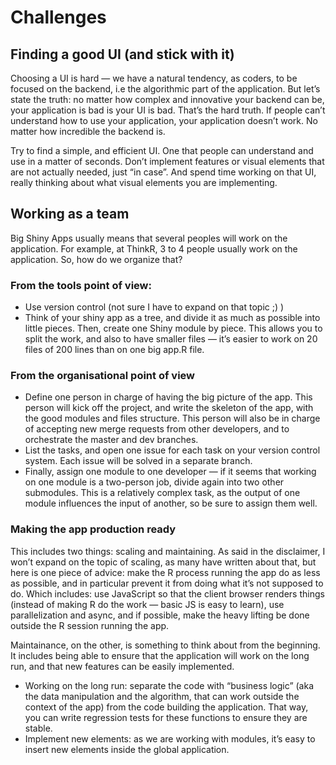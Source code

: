 # Challenges {#challenges}

## Finding a good UI (and stick with it)

Choosing a UI is hard — we have a natural tendency, as coders, to be focused on the backend, i.e the algorithmic part of the application. But let's state the truth: no matter how complex and innovative your backend can be, your application is bad is your UI is bad. That's the hard truth. If people can't understand how to use your application, your application doesn't work. No matter how incredible the backend is. 

Try to find a simple, and efficient UI. One that people can understand and use in a matter of seconds. Don't implement features or visual elements that are not actually needed, just "in case". And spend time working on that UI, really thinking about what visual elements you are implementing. 

## Working as a team

Big Shiny Apps usually means that several peoples will work on the application. For example, at ThinkR, 3 to 4 people usually work on the application. So, how do we organize that?

### From the tools point of view: 

+ Use version control (not sure I have to expand on that topic ;) )
+ Think of your shiny app as a tree, and divide it as much as possible into little pieces. Then, create one Shiny module by piece. This allows you to split the work, and also to have smaller files — it's easier to work on 20 files of 200 lines than on one big app.R file. 

### From the organisational point of view

 + Define one person in charge of having the big picture of the app. This person will kick off the project, and write the skeleton of the app, with the good modules and files structure. This person will also be in charge of accepting new merge requests from other developers, and to orchestrate the master and dev branches. 
+ List the tasks, and open one issue for each task on your version control system. Each issue will be solved in a separate branch. 
+ Finally, assign one module to one developer — if it seems that working on one module is a two-person job, divide again into two other submodules. This is a relatively complex task, as the output of one module influences the input of another, so be sure to assign them well. 

### Making the app production ready

This includes two things: scaling and maintaining. As said in the disclaimer, I won't expand on the topic of scaling, as many have written about that, but here is one piece of advice: make the R process running the app do as less as possible, and in particular prevent it from doing what it's not supposed to do. Which includes: use JavaScript so that the client browser renders things (instead of making R do the work — basic JS is easy to learn), use parallelization and async, and if possible, make the heavy lifting be done outside the R session running the app. 

Maintainance, on the other, is something to think about from the beginning.  It includes being able to ensure that the application will work on the long run, and that new features can be easily implemented. 

+ Working on the long run: separate the code with "business logic" (aka the data manipulation and the algorithm, that can work outside the context of the app) from the code building the application. That way, you can write regression tests for these functions to ensure they are stable. 
+ Implement new elements: as we are working with modules, it's easy to insert new elements inside the global application. 
